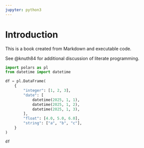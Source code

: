 ```yaml
---
jupyter: python3
---
```


# Introduction

This is a book created from Markdown and executable code.

See @knuth84 for additional discussion of literate programming.

```python
import polars as pl
from datetime import datetime

df = pl.DataFrame(
    {
        "integer": [1, 2, 3],
        "date": [
            datetime(2025, 1, 1),
            datetime(2025, 1, 2),
            datetime(2025, 1, 3),
        ],
        "float": [4.0, 5.0, 6.0],
        "string": ["a", "b", "c"],
    }
)

df
```
